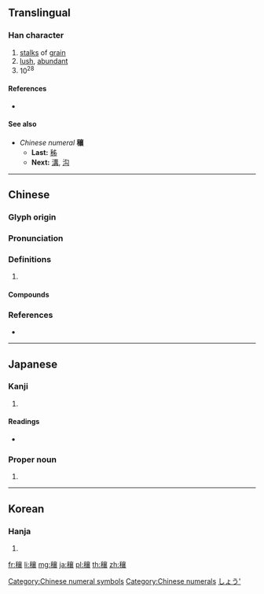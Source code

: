 {{character info/new}}
{{also|穣}}
==Translingual==

===Han character===
{{Han char|rn=115|rad=禾|as=17|sn=22|four=20932|canj=HDYRV|ids=⿰禾襄}}

# [[stalk]]s of [[grain]]
# [[lush]], [[abundant]]
# 10<sup>28</sup>

====References====
* {{Han ref|kx=0861.460|dkj=25383|dj=1288.180|hdz=42639.180|uh=7A70|ud=31344|bh=F6F8|bd=63224}}

====See also====
* ''Chinese numeral'' '''穰'''
** '''Last:''' [[秭]]
** '''Next:''' [[溝]], [[沟]]

[[Category:Chinese numeral symbols]]
[[Category:Chinese numerals]]

----

==Chinese==
{{zh-forms}}

===Glyph origin===
{{Han etym}}

===Pronunciation===
{{zh-pron
|m=ráng
|c=joeng4,joeng5,joeng6
|mc=y
|oc=y
|cat=
}}

===Definitions===
{{zh-hanzi}}

# {{rfdef|zh}}

====Compounds====
{{zh-der|人煙浩穰|人稠物穰|急穰穰|搽穰捲兒|浩穰|穰歲|穰穰|紛紛穰穰|豐穰|豚蹄穰田|鬧鬧穰穰}}

===References===
* {{R:yue:Hanzi}}

----

==Japanese==

===Kanji===
{{ja-kanji|grade=|rs=禾17}}

# {{defn|lang=ja|sort=禾17}}

====Readings====
* {{ja-readings|on=[[じょう]] (''jō'')|kun=[[ゆたか]] (''yutaka''), [[わら]] (''wara'')|nanori=[[みのる]] (''minoru'')}}

===Proper noun===
{{ja-pos|proper|じょう}}

# {{given name|male|lang=ja}}

[[Category:Japanese male given names|しょう']]

----

==Korean==

===Hanja===
{{ko-hanja|hangeul=양|eumhun=|rv=yang|mr=yang|y=yang}}

# {{defn|lang=ko|sort=禾17}}

[[fr:穰]]
[[li:穰]]
[[mg:穰]]
[[ja:穰]]
[[pl:穰]]
[[th:穰]]
[[zh:穰]]